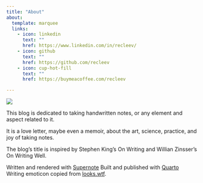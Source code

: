 ```yaml
---
title: "About"
about:
  template: marquee
  links:
    - icon: linkedin
      text: ""
      href: https://www.linkedin.com/in/recleev/
    - icon: github
      text: ""
      href: https://github.com/recleev
    - icon: cup-hot-fill
      text: ""
      href: https://buymeacoffee.com/recleev

---
```


:::: {.note-with-text}
::: note
![](about/about.png){fig-alt="About in my handwriting, also comes with a writing emoticon."}
:::

::: text
This blog is dedicated to
taking handwritten notes,
or any element and aspect
related to it.

It is a love letter, maybe even
a memoir, about the art, science,
practice, and joy of taking notes.

The blog's title is inspired
by Stephen King's On Writing
and Willian Zinsser's On
Writing Well.

Written and rendered with
[Supernote](https://supernote.com/)
Built and published with
[Quarto](https://quarto.org/)
Writing emoticon copied from
[looks.wtf](https://looks.wtf/).
:::
::::
